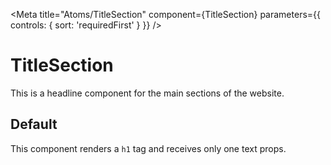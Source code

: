
<Meta
  title="Atoms/TitleSection"
  component={TitleSection}
  parameters={{
    controls: { sort: 'requiredFirst' }
  }}
/>

# TitleSection

This is a headline component for the main sections of the website.

## Default

This component renders a ```h1``` tag and receives only one text props.

<Canvas>
  <Story story={stories.Default} />
</Canvas>
